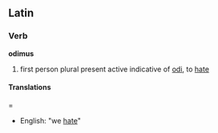 ==Latin==
===Verb===
'''odimus'''

#first person plural present active indicative of [[odi]], to [[hate]]
====Translations=====
*English: "we [[hate]]"